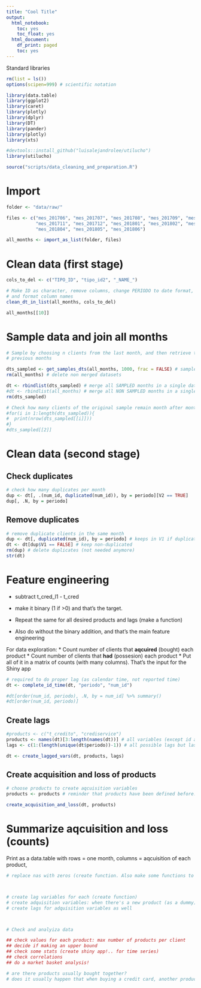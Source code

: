 ```yaml
---
title: "Cool Title"
output:
  html_notebook:
    toc: yes
    toc_float: yes
  html_document:
    df_print: paged
    toc: yes
---
```


Standard libraries
```r
rm(list = ls())
options(scipen=999) # scientific notation

library(data.table)
library(ggplot2)
library(caret)
library(plotly)
library(dplyr)
library(DT)
library(pander)
library(plotly)
library(xts)

#devtools::install_github("luisalejandrolee/utilucho")
library(utilucho)

source("scripts/data_cleaning_and_preparation.R")

```

# Import

```r
folder <- "data/raw/"

files <- c("mes_201706", "mes_201707", "mes_201708", "mes_201709", "mes_201710",
           "mes_201711", "mes_201712", "mes_201801", "mes_201802", "mes_201803",
           "mes_201804", "mes_201805", "mes_201806")

all_months <- import_as_list(folder, files)

```

# Clean data (first stage)
```r

cols_to_del <- c("TIPO_ID", "tipo_id2", "_NAME_")

# Make ID as character, remove columns, change PERIODO to date format,
# and format column names
clean_dt_in_list(all_months, cols_to_del)

```

```r
all_months[[10]]
```

# Sample data and join all months

```r
# Sample by choosing n clients from the last month, and then retrieve those for
# previous months

dts_sampled <- get_samples_dts(all_months, 1000, frac = FALSE) # sample data
rm(all_months) # delete non merged datasets

dt <- rbindlist(dts_sampled) # merge all SAMPLED months in a single data.table
#dt <- rbindlist(all_months) # merge all NON SAMPLED months in a single data.table
rm(dts_sampled)

# Check how many clients of the original sample remain month after month
#for(i in 1:length(dts_sampled)){
#  print(nrow(dts_sampled[[i]]))
#}
#dts_sampled[[2]]
```



# Clean data (second stage)
## Check duplicates
```r
# check how many duplicates per month
dup <- dt[, .(num_id, duplicated(num_id)), by = periodo][V2 == TRUE]
dup[, .N, by = periodo]
```
## Remove duplicates
```r
# remove duplicate clients in the same month
dup <- dt[, duplicated(num_id), by = periodo] # keeps in V1 if duplicated
dt <- dt[dup$V1 == FALSE] # keep non-duplicated
rm(dup) # delete duplicates (not needed anymore)
str(dt)
```

# Feature engineering
* subtract t_cred_l1 - t_cred
* make it binary (1 if >0) and that's the target.

* Repeat the same for all desired products and lags (make a function)
* Also do without the binary addition, and that's the main feature engineering

For data exploration: 
* Count number of clients that **aqcuired** (bought) each product
* Count number of clients that **had** (possesion) each product
* Put all of it in a matrix of counts (with many columns). That's the input for
the Shiny app

```r
# required to do proper lag (as calendar time, not reported time)
dt <- complete_id_time(dt, "periodo", "num_id")

#dt[order(num_id, periodo), .N, by = num_id] %>% summary()
#dt[order(num_id, periodo)]
```




## Create lags

```r


#products <- c("t_credito", "crediservice")
products <- names(dt)[3:length(names(dt))] # all variables (except id and periodo)
lags <- c(1:(length(unique(dt$periodo))-1)) # all possible lags but last one

dt <- create_lagged_vars(dt, products, lags)
```
## Create acquisition and loss of products


```r
# choose products to create aqcuisition variables
products <- products # reminder that products have been defined before. Change if needed

create_acquisition_and_loss(dt, products)
```

# Summarize aqcuisition and loss (counts)
Print as a data.table with rows = one month, columns = aqcuisition of each 
product, 

```r
# replace nas with zeros (create function. Also make some functions to give give median, etc)



# create lag variables for each (create function)
# create adquisition variables: when there's a new product (as a dummy) and when dropping one
# create lags for adquisition variables as well



# Check and analyiza data

## check values for each product: max number of products per client
## decide if making an upper bound
## check some stats (create shiny app!.. for time series)
## check correlations
## do a market basket analysis!

# are there products usually bought together?
# does it usually happen that when buying a credit card, another product is always owned?

```


























